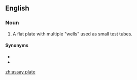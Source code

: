 ==English==

===Noun===
{{en-noun}}

# {{lb|en|analytical chemistry|chemistry}} A flat plate with multiple "wells" used as small test tubes.

====Synonyms====
* {{l|en|microtiter plate}}
* {{l|en|microplate}}

[[zh:assay plate]]